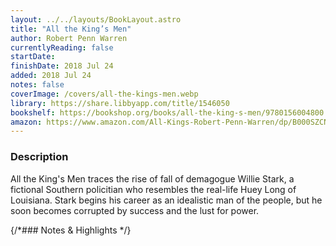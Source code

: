 ```yaml
---
layout: ../../layouts/BookLayout.astro
title: "All the King’s Men"
author: Robert Penn Warren
currentlyReading: false
startDate:
finishDate: 2018 Jul 24
added: 2018 Jul 24
notes: false
coverImage: /covers/all-the-kings-men.webp
library: https://share.libbyapp.com/title/1546050
bookshelf: https://bookshop.org/books/all-the-king-s-men/9780156004800
amazon: https://www.amazon.com/All-Kings-Robert-Penn-Warren/dp/B000SZCNAW
---
```


<ReadingTime
  startDate  = {frontmatter.startDate}
  finishDate = {frontmatter.finishDate}
/>

### Description
All the King's Men traces the rise of fall of demagogue Willie Stark, a fictional Southern policitian who resembles the real-life Huey Long of Louisiana. Stark begins his career as an idealistic man of the people, but he soon becomes corrupted by success and the lust for power.

{/*### Notes & Highlights */}

<BuyBook
  library   = {frontmatter.library}
  bookshelf = {frontmatter.bookshelf}
  amazon    = {frontmatter.amazon}
/>
